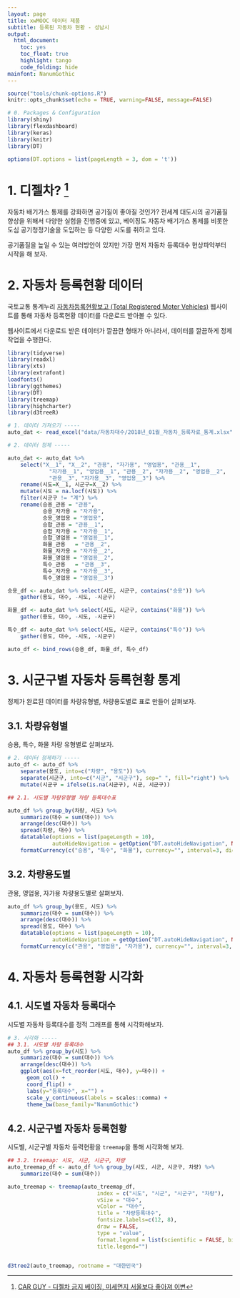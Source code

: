 ```yaml
---
layout: page
title: xwMOOC 데이터 제품
subtitle: 등록된 자동차 현황 - 성남시
output:
  html_document: 
    toc: yes
    toc_float: true
    highlight: tango
    code_folding: hide
mainfont: NanumGothic
---
```

 
``` r
source("tools/chunk-options.R")
knitr::opts_chunk$set(echo = TRUE, warning=FALSE, message=FALSE)

# 0. Packages & Configuration
library(shiny)
library(flexdashboard)
library(keras)
library(knitr)
library(DT)

options(DT.options = list(pageLength = 3, dom = 't'))

```

# 1. 디젤차? [^aq-diesel] {#diesel-aq}

[^aq-diesel]: [CAR GUY - 디젤차 금지 베이징, 미세먼지 서울보다 좋아져 이변](http://www.carguy.kr/china/28732/) 

자동차 배기가스 통제를 강화하면 공기질이 좋아질 것인가? 전세계 대도시의 공기품질 향상을 위해서 다양한 실험을 진행중에 있고,
베이징도 자동차 배기가스 통제를 비롯한 도심 공기청정기술을 도입하는 등 다양한 시도를 취하고 있다. 

공기품질을 높일 수 있는 여러방안이 있지만 가장 먼저 자동차 등록대수 현상파악부터 시작을 해 보자.

# 2. 자동차 등록현황 데이터 {#auto-registration-data}

국토교통 통계누리 [자동차등록현황보고 (Total Registered Moter Vehicles)](http://stat.molit.go.kr/portal/cate/statMetaView.do?hRsId=58&hFormId=2040&hSelectId=2040&sStyleNum=413&sStart=201801&sEnd=201801&hPoint=00&hAppr=1&oFileName=2018%EB%85%84+01%EC%9B%94+%EC%9E%90%EB%8F%99%EC%B0%A8+%EB%93%B1%EB%A1%9D%EC%9E%90%EB%A3%8C+%ED%86%B5%EA%B3%84.xlsx&rFileName=2018%EB%85%84+01%EC%9B%94+%EC%9E%90%EB%8F%99%EC%B0%A8+%EB%93%B1%EB%A1%9D%EC%9E%90%EB%A3%8C+%ED%86%B5%EA%B3%84.xlsx&midpath=%2Fstat_file%2F)
웹사이트를 통해 자동차 등록현황 데이터를 다운로드 받아볼 수 있다.

웹사이트에서 다운로드 받은 데이터가 깔끔한 형태가 아니라서, 데이터를 깔끔하게 정제작업을 수행한다.

``` r
library(tidyverse)
library(readxl)
library(xts)
library(extrafont)
loadfonts()
library(ggthemes)
library(DT)
library(treemap)
library(highcharter)
library(d3treeR)

# 1. 데이터 가져오기 -----
auto_dat <- read_excel("data/자동차대수/2018년_01월_자동차_등록자료_통계.xlsx", sheet="02.통계표_시군구", skip=3)

# 2. 데이터 정제 -----

auto_dat <- auto_dat %>% 
    select("X__1", "X__2", "관용", "자가용", "영업용", "관용__1", 
             "자가용__1", "영업용__1", "관용__2", "자가용__2", "영업용__2", 
             "관용__3", "자가용__3", "영업용__3") %>% 
    rename(시도=X__1, 시군구=X__2) %>% 
    mutate(시도 = na.locf(시도)) %>% 
    filter(시군구 != "계") %>% 
    rename(승용_관용 = "관용", 
           승용_자가용 = "자가용",
           승용_영업용 = "영업용",
           승합_관용 = "관용__1", 
           승합_자가용 = "자가용__1",
           승합_영업용 = "영업용__1",
           화물_관용   = "관용__2", 
           화물_자가용 = "자가용__2",
           화물_영업용 = "영업용__2",
           특수_관용   = "관용__3", 
           특수_자가용 = "자가용__3",
           특수_영업용 = "영업용__3")

승용_df <- auto_dat %>% select(시도, 시군구, contains("승용")) %>% 
    gather(용도, 대수, -시도, -시군구)

화물_df <- auto_dat %>% select(시도, 시군구, contains("화물")) %>% 
    gather(용도, 대수, -시도, -시군구)

특수_df <- auto_dat %>% select(시도, 시군구, contains("특수")) %>% 
    gather(용도, 대수, -시도, -시군구)

auto_df <- bind_rows(승용_df, 화물_df, 특수_df)
```

# 3. 시군구별 자동차 등록현황 통계 {#auto-registration-stat}

정제가 완료된 데이터를 차량유형별, 차량용도별로 표로 만들어 살펴보자.

## 3.1. 차량유형별 {#auto-registration-stat-type}

승용, 특수, 화물 차량 유형별로 살펴보자.

``` r
# 2. 데이터 정제하기 -----
auto_df <- auto_df %>% 
    separate(용도, into=c("차량", "용도")) %>% 
    separate(시군구, into=c("시군", "시군구"), sep=" ", fill="right") %>% 
    mutate(시군구 = ifelse(is.na(시군구), 시군, 시군구))

## 2.1. 시도별 차량유형별 차량 등록대수표

auto_df %>% group_by(차량, 시도) %>% 
    summarize(대수 = sum(대수)) %>% 
    arrange(desc(대수)) %>% 
    spread(차량, 대수) %>% 
    datatable(options = list(pageLength = 10),
              autoHideNavigation = getOption("DT.autoHideNavigation", NULL)) %>% 
    formatCurrency(c("승용", "특수", "화물"), currency="", interval=3, digits=0)
```

## 3.2. 차량용도별 {#auto-registration-stat-usage}

관용, 영업용, 자가용 차량용도별로 살펴보자.

``` r
auto_df %>% group_by(용도, 시도) %>% 
    summarize(대수 = sum(대수)) %>% 
    arrange(desc(대수)) %>% 
    spread(용도, 대수) %>% 
    datatable(options = list(pageLength = 10),
              autoHideNavigation = getOption("DT.autoHideNavigation", NULL)) %>% 
    formatCurrency(c("관용", "영업용", "자가용"), currency="", interval=3, digits=0)
```

# 4. 자동차 등록현황 시각화 {#auto-registration-viz}

## 4.1. 시도별 자동차 등록대수 {#auto-registration-viz-ggplot}

시도별 자동차 등록대수를 정적 그래프를 통해 시각화해보자.

``` r
# 3. 시각화 -----
## 3.1. 시도별 차량 등록대수
auto_df %>% group_by(시도) %>% 
    summarize(대수 = sum(대수)) %>% 
    arrange(desc(대수)) %>% 
    ggplot(aes(x=fct_reorder(시도, 대수), y=대수)) +
      geom_col() +
      coord_flip() +
      labs(y="등록대수", x="") +
      scale_y_continuous(labels = scales::comma) +
      theme_bw(base_family="NanumGothic")
```

## 4.2. 시군구별 자동차 등록현황 {#auto-registration-viz-treemap}

시도별, 시군구별 자동차 등력현황을 `treemap`을 통해 시각화해 보자.

``` r
## 3.2. treemap: 시도, 시군, 시군구, 차량
auto_treemap_df <- auto_df %>% group_by(시도, 시군, 시군구, 차량) %>% 
    summarize(대수 = sum(대수))

auto_treemap <- treemap(auto_treemap_df, 
                            index = c("시도", "시군", "시군구", "차량"),  
                            vSize = "대수", 
                            vColor = "대수",
                            title = "차량등록대수", 
                            fontsize.labels=c(12, 8), 
                            draw = FALSE,
                            type = "value", 
                            format.legend = list(scientific = FALSE, big.mark = ","),
                            title.legend="")


d3tree2(auto_treemap, rootname = "대한민국")
```